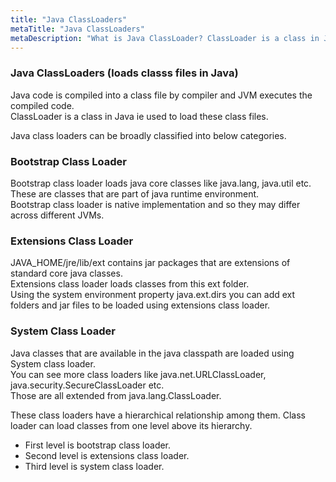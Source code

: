 ```yaml
---
title: "Java ClassLoaders"
metaTitle: "Java ClassLoaders"
metaDescription: "What is Java ClassLoader? ClassLoader is a class in Java ie used to load these class files. Bootstrap Class Loader, Extensions Class Loader, System Class Loader"
---
```

### Java ClassLoaders (loads classs files in Java)

Java code is compiled into a class file by compiler and JVM executes the compiled code.  
ClassLoader is a class in Java ie used to load these class files.

Java class loaders can be broadly classified into below categories.

### Bootstrap Class Loader     
Bootstrap class loader loads java core classes like java.lang, java.util etc.    
These are classes that are part of java runtime environment.    
Bootstrap class loader is native implementation and so they may differ across different JVMs.   

### Extensions Class Loader      
JAVA_HOME/jre/lib/ext contains jar packages that are extensions of standard core java classes.    
Extensions class loader loads classes from this ext folder.    
Using the system environment property java.ext.dirs you can add ext folders and jar files to be loaded using extensions class loader.   

### System Class Loader   
Java classes that are available in the java classpath are loaded using System class loader.      
You can see more class loaders like java.net.URLClassLoader, java.security.SecureClassLoader etc.      
Those are all extended from java.lang.ClassLoader.   

These class loaders have a hierarchical relationship among them. Class loader can load classes from one level above its hierarchy.    
- First level is bootstrap class loader.      
- Second level is extensions class loader.      
- Third level is system class loader.     
